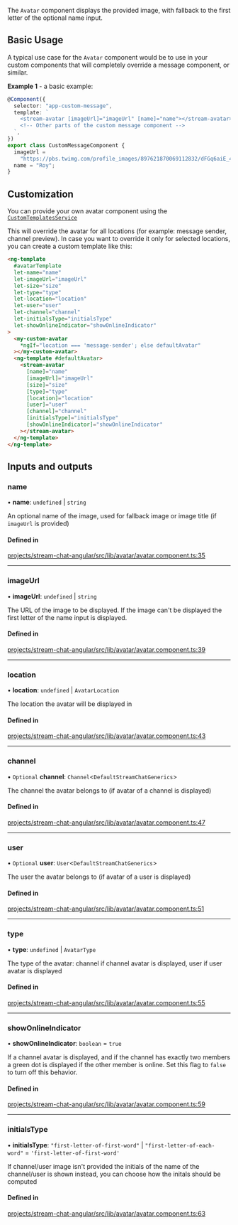 The `Avatar` component displays the provided image, with fallback to the first letter of the optional name input.

## Basic Usage

A typical use case for the `Avatar` component would be to use in your custom components that will completely override a message component, or similar.

**Example 1** - a basic example:

```typescript
@Component({
  selector: "app-custom-message",
  template: `
    <stream-avatar [imageUrl]="imageUrl" [name]="name"></stream-avatar>
    <!-- Other parts of the custom message component -->
  `,
})
export class CustomMessageComponent {
  imageUrl =
    "https://pbs.twimg.com/profile_images/897621870069112832/dFGq6aiE_400x400.jpg";
  name = "Roy";
}
```

## Customization

You can provide your own avatar component using the [`CustomTemplatesService`](../services/CustomTemplatesService/#avatartemplate)

This will override the avatar for all locations (for example: message sender, channel preview). In case you want to override it only for selected locations, you can create a custom template like this:

```html
<ng-template
  #avatarTemplate
  let-name="name"
  let-imageUrl="imageUrl"
  let-size="size"
  let-type="type"
  let-location="location"
  let-user="user"
  let-channel="channel"
  let-initialsType="initialsType"
  let-showOnlineIndicator="showOnlineIndicator"
>
  <my-custom-avatar
    *ngIf="location === 'message-sender'; else defaultAvatar"
  ></my-custom-avatar>
  <ng-template #defaultAvatar>
    <stream-avatar
      [name]="name"
      [imageUrl]="imageUrl"
      [size]="size"
      [type]="type"
      [location]="location"
      [user]="user"
      [channel]="channel"
      [initialsType]="initialsType"
      [showOnlineIndicator]="showOnlineIndicator"
    ></stream-avatar>
  </ng-template>
</ng-template>
```

[//]: # "Start of generated content"
## Inputs and outputs 


### name

• **name**: `undefined` \| `string`

An optional name of the image, used for fallback image or image title (if `imageUrl` is provided)

#### Defined in

[projects/stream-chat-angular/src/lib/avatar/avatar.component.ts:35](https://github.com/GetStream/stream-chat-angular/blob/5846f10ef081b45f1db8b1d182849243fc5db3a8/projects/stream-chat-angular/src/lib/avatar/avatar.component.ts#L35)

___

### imageUrl

• **imageUrl**: `undefined` \| `string`

The URL of the image to be displayed. If the image can't be displayed the first letter of the name input is displayed.

#### Defined in

[projects/stream-chat-angular/src/lib/avatar/avatar.component.ts:39](https://github.com/GetStream/stream-chat-angular/blob/5846f10ef081b45f1db8b1d182849243fc5db3a8/projects/stream-chat-angular/src/lib/avatar/avatar.component.ts#L39)

___

### location

• **location**: `undefined` \| `AvatarLocation`

The location the avatar will be displayed in

#### Defined in

[projects/stream-chat-angular/src/lib/avatar/avatar.component.ts:43](https://github.com/GetStream/stream-chat-angular/blob/5846f10ef081b45f1db8b1d182849243fc5db3a8/projects/stream-chat-angular/src/lib/avatar/avatar.component.ts#L43)

___

### channel

• `Optional` **channel**: `Channel`\<`DefaultStreamChatGenerics`\>

The channel the avatar belongs to (if avatar of a channel is displayed)

#### Defined in

[projects/stream-chat-angular/src/lib/avatar/avatar.component.ts:47](https://github.com/GetStream/stream-chat-angular/blob/5846f10ef081b45f1db8b1d182849243fc5db3a8/projects/stream-chat-angular/src/lib/avatar/avatar.component.ts#L47)

___

### user

• `Optional` **user**: `User`\<`DefaultStreamChatGenerics`\>

The user the avatar belongs to (if avatar of a user is displayed)

#### Defined in

[projects/stream-chat-angular/src/lib/avatar/avatar.component.ts:51](https://github.com/GetStream/stream-chat-angular/blob/5846f10ef081b45f1db8b1d182849243fc5db3a8/projects/stream-chat-angular/src/lib/avatar/avatar.component.ts#L51)

___

### type

• **type**: `undefined` \| `AvatarType`

The type of the avatar: channel if channel avatar is displayed, user if user avatar is displayed

#### Defined in

[projects/stream-chat-angular/src/lib/avatar/avatar.component.ts:55](https://github.com/GetStream/stream-chat-angular/blob/5846f10ef081b45f1db8b1d182849243fc5db3a8/projects/stream-chat-angular/src/lib/avatar/avatar.component.ts#L55)

___

### showOnlineIndicator

• **showOnlineIndicator**: `boolean` = `true`

If a channel avatar is displayed, and if the channel has exactly two members a green dot is displayed if the other member is online. Set this flag to `false` to turn off this behavior.

#### Defined in

[projects/stream-chat-angular/src/lib/avatar/avatar.component.ts:59](https://github.com/GetStream/stream-chat-angular/blob/5846f10ef081b45f1db8b1d182849243fc5db3a8/projects/stream-chat-angular/src/lib/avatar/avatar.component.ts#L59)

___

### initialsType

• **initialsType**: ``"first-letter-of-first-word"`` \| ``"first-letter-of-each-word"`` = `'first-letter-of-first-word'`

If channel/user image isn't provided the initials of the name of the channel/user is shown instead, you can choose how the initals should be computed

#### Defined in

[projects/stream-chat-angular/src/lib/avatar/avatar.component.ts:63](https://github.com/GetStream/stream-chat-angular/blob/5846f10ef081b45f1db8b1d182849243fc5db3a8/projects/stream-chat-angular/src/lib/avatar/avatar.component.ts#L63)

[//]: # "End of generated content"
